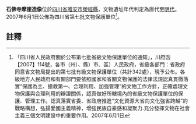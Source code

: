 {{msg:四川省文物保護單位
|名稱 = 石佛寺摩崖造像
|編號 = 274
|圖片 = 
|級別 = S7
|分類 = 
|時代 = [[唐代|唐代]]至[[明代|明代]]
|地点 = [[四川省|四川省]][[雅安市|雅安市]][[滎經縣|滎經縣]]
|坐標 =
|登錄 = 2007年6月1日
}}
'''石佛寺摩崖造像'''位於[[四川省|四川省]][[雅安市|雅安市]][[滎經縣|滎經縣]]，文物遺址年代判定為唐代至[[明代|明代]]。2007年6月1日公佈為四川省第七批文物保護單位<ref>「四川省人民政府關於公布第七批省級文物保護單位的通知」，川府函【2007】114號，各市（州）、縣）市、區）人民政府，省級各部門：省政府同意省文物局提出的第七批有級文物保護單位（共計342處），現予公布。各級地方人民政府和有關部門要依照國家和省關文物保護的法律法規認真貫徹落實“保護為主、搶救第一、合理利用、加強管理”的文物工作方針，正確處理文物保護與合理利用的辯證關係，認真做好所轄境內的省級文物保護單位的保護、管理工作。認真落實省委、省政府推進“文化資源大省向文化強省跨越”的戰略構想，弘揚愛國主義精神，增強民族自豪感和凝聚力.充分發揮文物在社會主義三個文明建設中的重要作用。2007年6月1日</ref>。
==註釋==
{{reflist}}
{{文物保護單位小作品}}